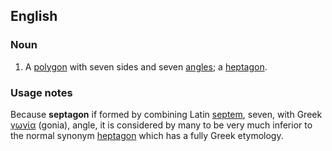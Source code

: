 ==English==

===Noun===

{{en-noun}}

# {{proscribed}} A [[polygon]] with seven sides and seven [[angle]]s; a [[heptagon]].

===Usage notes===
Because '''septagon''' if formed by combining Latin [[septem]], seven, with Greek [[γωνία]] (gonia), angle, it is considered by many to be very much inferior to the normal synonym [[heptagon]] which has a fully Greek etymology.